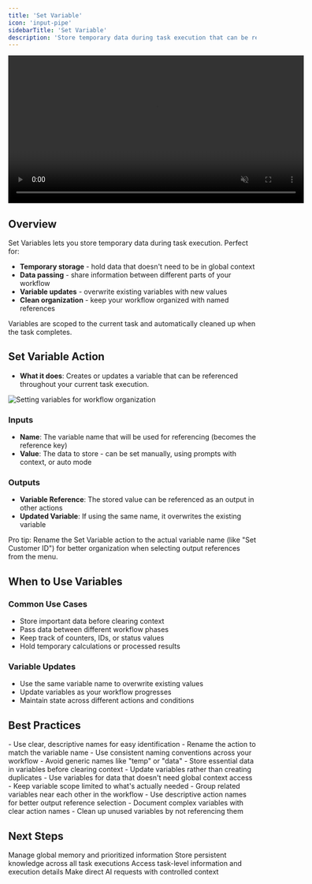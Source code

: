 ```yaml
---
title: 'Set Variable'
icon: 'input-pipe'
sidebarTitle: 'Set Variable'
description: 'Store temporary data during task execution that can be referenced and updated throughout your workflow'
---
```


<div style={{ display: 'flex', justifyContent: 'center', margin: '2rem 0' }}>
  <div className="video-card">
    <video
      src="https://lindy-docs-content.nyc3.digitaloceanspaces.com/Human%20in%20Loop.mp4"
      width="600"
      autoPlay
      muted
      loop
      playsInline
      style={{ display: 'block', width: '100%', borderRadius: '16px' }}
    />
  </div>
</div>

## Overview

Set Variables lets you store temporary data during task execution. Perfect for:

- **Temporary storage** - hold data that doesn't need to be in global context
- **Data passing** - share information between different parts of your workflow
- **Variable updates** - overwrite existing variables with new values
- **Clean organization** - keep your workflow organized with named references

Variables are scoped to the current task and automatically cleaned up when the task completes.

## Set Variable Action

- **What it does**: Creates or updates a variable that can be referenced throughout your current task execution.

<Frame>
  <img src="/lindy-brand-assets/set-variable.png" alt="Setting variables for workflow organization" />
</Frame>

### Inputs
- **Name**: The variable name that will be used for referencing (becomes the reference key)
- **Value**: The data to store - can be set manually, using prompts with context, or auto mode

### Outputs
- **Variable Reference**: The stored value can be referenced as an output in other actions
- **Updated Variable**: If using the same name, it overwrites the existing variable

<Tip>
Pro tip: Rename the Set Variable action to the actual variable name (like "Set Customer ID") for better organization when selecting output references from the menu.
</Tip>

## When to Use Variables

### Common Use Cases
- Store important data before clearing context
- Pass data between different workflow phases
- Keep track of counters, IDs, or status values
- Hold temporary calculations or processed results

### Variable Updates
- Use the same variable name to overwrite existing values
- Update variables as your workflow progresses
- Maintain state across different actions and conditions

## Best Practices

<AccordionGroup>
  <Accordion title="Variable Naming">
    - Use clear, descriptive names for easy identification
    - Rename the action to match the variable name
    - Use consistent naming conventions across your workflow
    - Avoid generic names like "temp" or "data"
  </Accordion>

  <Accordion title="Variable Management">
    - Store essential data in variables before clearing context
    - Update variables rather than creating duplicates
    - Use variables for data that doesn't need global context access
    - Keep variable scope limited to what's actually needed
  </Accordion>

  <Accordion title="Workflow Organization">
    - Group related variables near each other in the workflow
    - Use descriptive action names for better output reference selection
    - Document complex variables with clear action names
    - Clean up unused variables by not referencing them
  </Accordion>
</AccordionGroup>

## Next Steps

<CardGroup cols={2}>
  <Card title="Context" icon="database" href="/skills/lindy-utilities/context">
    Manage global memory and prioritized information
  </Card>
  
  <Card title="Memories" icon="sd-cards" href="/skills/lindy-utilities/memories">
    Store persistent knowledge across all task executions
  </Card>
  
  <Card title="Get Task" icon="list" href="/skills/lindy-utilities/get-task">
    Access task-level information and execution details
  </Card>
  
  <Card title="LLM Call" icon="message-lines" href="/skills/lindy-utilities/llm-call">
    Make direct AI requests with controlled context
  </Card>
</CardGroup>